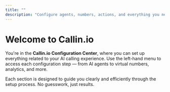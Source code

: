 ```yaml
---
title: ""
description: "Configure agents, numbers, actions, and everything you need to run your AI calling system."
---
```


<h1 style={{ textAlign: "center", fontSize: "2rem", fontWeight: "bold", marginBottom: "1rem" }}>
Welcome to Callin.io
</h1>

<div style={{ textAlign: "center", marginTop: "1rem", marginBottom: "2rem", maxWidth: "800px", marginLeft: "auto", marginRight: "auto", lineHeight: "1.8" }}>

<p style={{ fontSize: "1.1rem" }}>
You're in the <strong>Callin.io Configuration Center</strong>, where you can set up everything related to your AI calling experience. Use the left-hand menu to access each configuration step — from AI agents to virtual numbers, analytics, and more.
</p>

<p style={{ fontSize: "1.1rem", marginTop: "1rem" }}>
Each section is designed to guide you clearly and efficiently through the setup process. No guesswork, just results.
</p>

</div>
